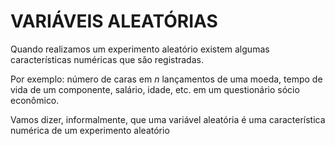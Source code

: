 # VARIÁVEIS ALEATÓRIAS

Quando realizamos um experimento aleatório existem algumas características numéricas que são registradas.

Por exemplo: número de caras em $n$ lançamentos de uma moeda, tempo de vida de um componente, salário, idade, etc. em um questionário sócio econômico.

Vamos dizer, informalmente, que uma variável aleatória é uma característica numérica de um experimento aleatório
